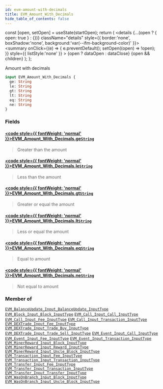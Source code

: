 ```yaml
---
id: evm-amount-with-decimals
title: EVM_Amount_With_Decimals
hide_table_of_contents: false
---
```







  const [open, setOpen] = useState(startOpen);
  return (
    <details {...(open ? { open: true } : {})} className="details" style={{ border:'none', boxShadow:'none', background:'var(--ifm-background-color)' }}>
      <summary
        onClick={(e) => {
          e.preventDefault();
          setOpen((open) => !open);
        }}
        style={{ listStyle:'none' }}
      >
      {open ? dataOpen : dataClose}
      </summary>
      {open && children}
    </details>
  );
};




Amount with decimals


```graphql
input EVM_Amount_With_Decimals {
  ge: String
  le: String
  gt: String
  lt: String
  eq: String
  ne: String
}
```




### Fields

#### [<code style={{ fontWeight: 'normal' }}>EVM_Amount_With_Decimals.<b>ge</b></code>](#)<Bullet />[`String`](/docs/graphql-reference/scalars/string) <Badge class="secondary" text="scalar"/>
> Greater than the amount
> 

#### [<code style={{ fontWeight: 'normal' }}>EVM_Amount_With_Decimals.<b>le</b></code>](#)<Bullet />[`String`](/docs/graphql-reference/scalars/string) <Badge class="secondary" text="scalar"/>
> Less than the amount
> 

#### [<code style={{ fontWeight: 'normal' }}>EVM_Amount_With_Decimals.<b>gt</b></code>](#)<Bullet />[`String`](/docs/graphql-reference/scalars/string) <Badge class="secondary" text="scalar"/>
> Greater or equal the amount
> 

#### [<code style={{ fontWeight: 'normal' }}>EVM_Amount_With_Decimals.<b>lt</b></code>](#)<Bullet />[`String`](/docs/graphql-reference/scalars/string) <Badge class="secondary" text="scalar"/>
> Less or equal the amount
> 

#### [<code style={{ fontWeight: 'normal' }}>EVM_Amount_With_Decimals.<b>eq</b></code>](#)<Bullet />[`String`](/docs/graphql-reference/scalars/string) <Badge class="secondary" text="scalar"/>
> Equal to amount
> 

#### [<code style={{ fontWeight: 'normal' }}>EVM_Amount_With_Decimals.<b>ne</b></code>](#)<Bullet />[`String`](/docs/graphql-reference/scalars/string) <Badge class="secondary" text="scalar"/>
> Not equal to amount
> 



### Member of

[`EVM_BalanceUpdate_Input_BalanceUpdate_InputType`](/docs/graphql-reference/inputs/evm-balance-update-input-balance-update-input-type)  <Badge class="secondary" text="input"/><Bullet />[`EVM_Block_Input_Block_InputType`](/docs/graphql-reference/inputs/evm-block-input-block-input-type)  <Badge class="secondary" text="input"/><Bullet />[`EVM_Call_Input_Call_InputType`](/docs/graphql-reference/inputs/evm-call-input-call-input-type)  <Badge class="secondary" text="input"/><Bullet />[`EVM_Call_Input_Fee_InputType`](/docs/graphql-reference/inputs/evm-call-input-fee-input-type)  <Badge class="secondary" text="input"/><Bullet />[`EVM_Call_Input_Transaction_InputType`](/docs/graphql-reference/inputs/evm-call-input-transaction-input-type)  <Badge class="secondary" text="input"/><Bullet />[`EVM_DEXTrade_Input_Fee_InputType`](/docs/graphql-reference/inputs/evm-dextrade-input-fee-input-type)  <Badge class="secondary" text="input"/><Bullet />[`EVM_DEXTrade_Input_Trade_Buy_InputType`](/docs/graphql-reference/inputs/evm-dextrade-input-trade-buy-input-type)  <Badge class="secondary" text="input"/><Bullet />[`EVM_DEXTrade_Input_Trade_Sell_InputType`](/docs/graphql-reference/inputs/evm-dextrade-input-trade-sell-input-type)  <Badge class="secondary" text="input"/><Bullet />[`EVM_Event_Input_Call_InputType`](/docs/graphql-reference/inputs/evm-event-input-call-input-type)  <Badge class="secondary" text="input"/><Bullet />[`EVM_Event_Input_Fee_InputType`](/docs/graphql-reference/inputs/evm-event-input-fee-input-type)  <Badge class="secondary" text="input"/><Bullet />[`EVM_Event_Input_Transaction_InputType`](/docs/graphql-reference/inputs/evm-event-input-transaction-input-type)  <Badge class="secondary" text="input"/><Bullet />[`EVM_MinerReward_Input_Block_InputType`](/docs/graphql-reference/inputs/evm-miner-reward-input-block-input-type)  <Badge class="secondary" text="input"/><Bullet />[`EVM_MinerReward_Input_Reward_InputType`](/docs/graphql-reference/inputs/evm-miner-reward-input-reward-input-type)  <Badge class="secondary" text="input"/><Bullet />[`EVM_MinerReward_Input_Uncle_Block_InputType`](/docs/graphql-reference/inputs/evm-miner-reward-input-uncle-block-input-type)  <Badge class="secondary" text="input"/><Bullet />[`EVM_Transaction_Input_Fee_InputType`](/docs/graphql-reference/inputs/evm-transaction-input-fee-input-type)  <Badge class="secondary" text="input"/><Bullet />[`EVM_Transaction_Input_Transaction_InputType`](/docs/graphql-reference/inputs/evm-transaction-input-transaction-input-type)  <Badge class="secondary" text="input"/><Bullet />[`EVM_Transfer_Input_Fee_InputType`](/docs/graphql-reference/inputs/evm-transfer-input-fee-input-type)  <Badge class="secondary" text="input"/><Bullet />[`EVM_Transfer_Input_Transaction_InputType`](/docs/graphql-reference/inputs/evm-transfer-input-transaction-input-type)  <Badge class="secondary" text="input"/><Bullet />[`EVM_Transfer_Input_Transfer_InputType`](/docs/graphql-reference/inputs/evm-transfer-input-transfer-input-type)  <Badge class="secondary" text="input"/><Bullet />[`EVM_WasOnBranch_Input_Block_InputType`](/docs/graphql-reference/inputs/evm-was-on-branch-input-block-input-type)  <Badge class="secondary" text="input"/><Bullet />[`EVM_WasOnBranch_Input_Uncle_Block_InputType`](/docs/graphql-reference/inputs/evm-was-on-branch-input-uncle-block-input-type)  <Badge class="secondary" text="input"/>

